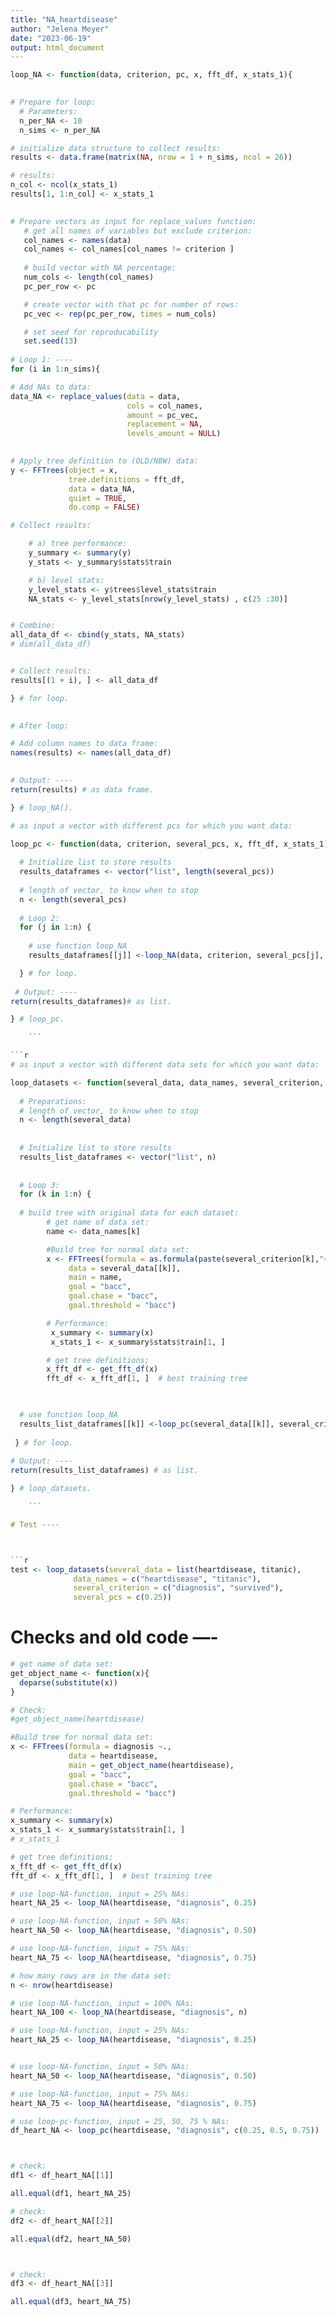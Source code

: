 ```yaml
---
title: "NA_heartdisease"
author: "Jelena Meyer"
date: "2023-06-19"
output: html_document
---
```


```r

loop_NA <- function(data, criterion, pc, x, fft_df, x_stats_1){

  
# Prepare for loop:
  # Parameters:
  n_per_NA <- 10
  n_sims <- n_per_NA

# initialize data structure to collect results:
results <- data.frame(matrix(NA, nrow = 1 + n_sims, ncol = 26))

# results:
n_col <- ncol(x_stats_1)
results[1, 1:n_col] <- x_stats_1

  
# Prepare vectors as input for replace_values function:  
   # get all names of variables but exclude criterion: 
   col_names <- names(data)
   col_names <- col_names[col_names != criterion ]
  
   # build vector with NA percentage: 
   num_cols <- length(col_names)
   pc_per_row <- pc

   # create vector with that pc for number of rows:
   pc_vec <- rep(pc_per_row, times = num_cols)

   # set seed for reproducability
   set.seed(13)
  
# Loop 1: ---- 
for (i in 1:n_sims){

# Add NAs to data:
data_NA <- replace_values(data = data, 
                          cols = col_names, 
                          amount = pc_vec, 
                          replacement = NA, 
                          levels_amount = NULL)

  
# Apply tree definition to (OLD/NBW) data:
y <- FFTrees(object = x,
             tree.definitions = fft_df,
             data = data_NA, 
             quiet = TRUE, 
             do.comp = FALSE)

# Collect results:

    # a) tree performance:
    y_summary <- summary(y)
    y_stats <- y_summary$stats$train

    # b) level stats:
    y_level_stats <- y$trees$level_stats$train
    NA_stats <- y_level_stats[nrow(y_level_stats) , c(25 :30)]


# Combine:
all_data_df <- cbind(y_stats, NA_stats)
# dim(all_data_df)


# Collect results:
results[(1 + i), ] <- all_data_df

} # for loop. 

  
# After loop:

# Add column names to data frame:
names(results) <- names(all_data_df)

       
# Output: ----
return(results) # as data frame.

} # loop_NA().
```


```r

# as input a vector with different pcs for which you want data:

loop_pc <- function(data, criterion, several_pcs, x, fft_df, x_stats_1){
  
  # Initialize list to store results
  results_dataframes <- vector("list", length(several_pcs))
  
  # length of vector, to know when to stop
  n <- length(several_pcs)
  
  # Loop 2:
  for (j in 1:n) {
    
    # use function loop_NA
    results_dataframes[[j]] <-loop_NA(data, criterion, several_pcs[j], x, fft_df, x_stats_1)

  } # for loop.
  
 # Output: ----
return(results_dataframes)# as list.

} # loop_pc.

    ```

```r

# as input a vector with different data sets for which you want data:

loop_datasets <- function(several_data, data_names, several_criterion, several_pcs){
  
  # Preparations:
  # length of vector, to know when to stop
  n <- length(several_data)
  
  
  # Initialize list to store results
  results_list_dataframes <- vector("list", n)
  
  
  # Loop 3:
  for (k in 1:n) {
    
  # build tree with original data for each dataset:
        # get name of data set:
        name <- data_names[k]

        #Build tree for normal data set:
        x <- FFTrees(formula = as.formula(paste(several_criterion[k],"~.")),
             data = several_data[[k]],
             main = name,
             goal = "bacc",
             goal.chase = "bacc",
             goal.threshold = "bacc")

        # Performance:
         x_summary <- summary(x)
         x_stats_1 <- x_summary$stats$train[1, ]

        # get tree definitions;
        x_fft_df <- get_fft_df(x)
        fft_df <- x_fft_df[1, ]  # best training tree


  
  # use function loop_NA
  results_list_dataframes[[k]] <-loop_pc(several_data[[k]], several_criterion[k], several_pcs, x, fft_df, x_stats_1)
  
 } # for loop.
  
# Output: ----
return(results_list_dataframes) # as list.

} # loop_datasets.

    ```

# Test ----



```r

test <- loop_datasets(several_data = list(heartdisease, titanic), 
              data_names = c("heartdisease", "titanic"), 
              several_criterion = c("diagnosis", "survived"), 
              several_pcs = c(0.25))

```






# Checks and old code ----


```r

# get name of data set:
get_object_name <- function(x){
  deparse(substitute(x))
}

# Check:
#get_object_name(heartdisease)
```


```r

#Build tree for normal data set:
x <- FFTrees(formula = diagnosis ~.,
             data = heartdisease,
             main = get_object_name(heartdisease),
             goal = "bacc",
             goal.chase = "bacc",
             goal.threshold = "bacc")

# Performance:
x_summary <- summary(x)
x_stats_1 <- x_summary$stats$train[1, ]
# x_stats_1

# get tree definitions;
x_fft_df <- get_fft_df(x)
fft_df <- x_fft_df[1, ]  # best training tree
```

```r
# use loop-NA-function, input = 25% NAs:
heart_NA_25 <- loop_NA(heartdisease, "diagnosis", 0.25)
```

```r
# use loop-NA-function, input = 50% NAs:
heart_NA_50 <- loop_NA(heartdisease, "diagnosis", 0.50)
```

```r
# use loop-NA-function, input = 75% NAs:
heart_NA_75 <- loop_NA(heartdisease, "diagnosis", 0.75)
```

```r
# how many rows are in the data set:
n <- nrow(heartdisease)

# use loop-NA-function, input = 100% NAs:
heart_NA_100 <- loop_NA(heartdisease, "diagnosis", n)
```



```r
# use loop-NA-function, input = 25% NAs:
heart_NA_25 <- loop_NA(heartdisease, "diagnosis", 0.25)


# use loop-NA-function, input = 50% NAs:
heart_NA_50 <- loop_NA(heartdisease, "diagnosis", 0.50)

# use loop-NA-function, input = 75% NAs:
heart_NA_75 <- loop_NA(heartdisease, "diagnosis", 0.75)

# use loop-pc-function, input = 25, 50, 75 % NAs:
df_heart_NA <- loop_pc(heartdisease, "diagnosis", c(0.25, 0.5, 0.75))



# check:
df1 <- df_heart_NA[[1]]

all.equal(df1, heart_NA_25)

# check:
df2 <- df_heart_NA[[2]]

all.equal(df2, heart_NA_50)



# check:
df3 <- df_heart_NA[[3]]

all.equal(df3, heart_NA_75)
```

